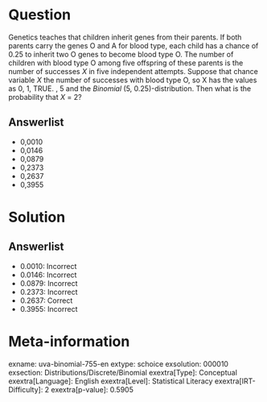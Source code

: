 Question
========

Genetics teaches that children inherit genes from their parents. If both parents carry the genes O and A for blood type, each child has a chance of 0.25 to inherit two O genes to become blood type O. The number of children with blood type O among five offspring of these parents is the number of successes *X* in five independent attempts. Suppose that chance variable *X* the number of successes with blood type O, so X has the values as 0, 1, TRUE. , 5 and the *Binomial* (5, 0.25)-distribution. Then what is the probability that *X* = 2?

Answerlist
----------

* 0,0010
* 0,0146
* 0,0879
* 0,2373
* 0,2637
* 0,3955

Solution
========

Answerlist
----------

* 0.0010: Incorrect
* 0.0146: Incorrect
* 0.0879: Incorrect
* 0.2373: Incorrect
* 0.2637: Correct
* 0.3955: Incorrect

Meta-information
================
exname: uva-binomial-755-en
extype: schoice
exsolution: 000010
exsection: Distributions/Discrete/Binomial
exextra[Type]: Conceptual
exextra[Language]: English
exextra[Level]: Statistical Literacy
exextra[IRT-Difficulty]: 2
exextra[p-value]: 0.5905
